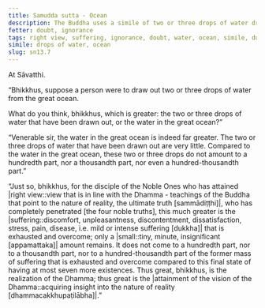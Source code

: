 ```yaml
---
title: Samudda sutta - Ocean
description: The Buddha uses a simile of two or three drops of water drawn out from the great ocean to illustrate the extent of suffering that is exhausted and overcome by a disciple of the Noble Ones who has attained right view.
fetter: doubt, ignorance
tags: right view, suffering, ignorance, doubt, water, ocean, simile, dukkha, sn, sn12-21, sn13
simile: drops of water, ocean
slug: sn13.7
---
```


At Sāvatthi.

“Bhikkhus, suppose a person were to draw out two or three drops of water from the great ocean.

What do you think, bhikkhus, which is greater: the two or three drops of water that have been drawn out, or the water in the great ocean?”

“Venerable sir, the water in the great ocean is indeed far greater. The two or three drops of water that have been drawn out are very little. Compared to the water in the great ocean, these two or three drops do not amount to a hundredth part, nor a thousandth part, nor even a hundred-thousandth part.”

“Just so, bhikkhus, for the disciple of the Noble Ones who has attained |right view::view that is in line with the Dhamma - teachings of the Buddha that point to the nature of reality, the ultimate truth [sammādiṭṭhi]|, who has completely penetrated [the four noble truths], this much greater is the |suffering::discomfort, unpleasantness, discontentment, dissatisfaction, stress, pain, disease, i.e. mild or intense suffering [dukkha]| that is exhausted and overcome; only a |small::tiny, minute, insignificant [appamattaka]| amount remains. It does not come to a hundredth part, nor to a thousandth part, nor to a hundred-thousandth part of the former mass of suffering that is exhausted and overcome compared to this final state of having at most seven more existences. Thus great, bhikkhus, is the realization of the Dhamma; thus great is the |attainment of the vision of the Dhamma::acquiring insight into the nature of reality [dhammacakkhupaṭilābha]|.”